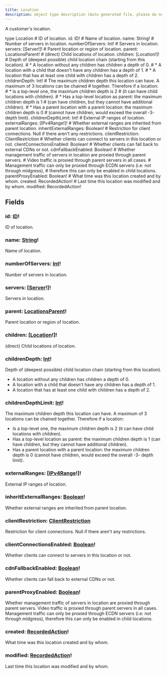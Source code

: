 ```yaml
---
title: Location
description: object type description (Auto generated file, please do not modify)
---
```



A customer's location.

<GQLCodeSnippet>
<GQLLine><GQLKeyword>type</GQLKeyword> Location <GQLOpen /></GQLLine>
<GQLLine> </GQLLine>
	<GQLLine><GQLTab /><GQLComment># ID of location.</GQLComment></GQLLine>
	<GQLLine><GQLTab /><GQLName>id</GQLName>: <GQLLink href="/ecdn-api-scalars/ID">ID</GQLLink><GQLOperator>!</GQLOperator></GQLLine>
<GQLLine> </GQLLine>
	<GQLLine><GQLTab /><GQLComment># Name of location.</GQLComment></GQLLine>
	<GQLLine><GQLTab /><GQLName>name</GQLName>: <GQLLink href="/ecdn-api-scalars/String">String</GQLLink><GQLOperator>!</GQLOperator></GQLLine>
<GQLLine> </GQLLine>
	<GQLLine><GQLTab /><GQLComment># Number of servers in location.</GQLComment></GQLLine>
	<GQLLine><GQLTab /><GQLName>numberOfServers</GQLName>: <GQLLink href="/ecdn-api-scalars/Int">Int</GQLLink><GQLOperator>!</GQLOperator></GQLLine>
<GQLLine> </GQLLine>
	<GQLLine><GQLTab /><GQLComment># Servers in location.</GQLComment></GQLLine>
	<GQLLine><GQLTab /><GQLName>servers</GQLName>: [<GQLLink href="/ecdn-api-objects/Server">Server</GQLLink><GQLOperator>!</GQLOperator>]<GQLOperator>!</GQLOperator></GQLLine>
<GQLLine> </GQLLine>
	<GQLLine><GQLTab /><GQLComment># Parent location or region of location.</GQLComment></GQLLine>
	<GQLLine><GQLTab /><GQLName>parent</GQLName>: <GQLLink href="/ecdn-api-unions/LocationsParent">LocationsParent</GQLLink><GQLOperator>!</GQLOperator></GQLLine>
<GQLLine> </GQLLine>
	<GQLLine><GQLTab /><GQLComment># (direct) Child locations of location.</GQLComment></GQLLine>
	<GQLLine><GQLTab /><GQLName>children</GQLName>: [<GQLLink href="/ecdn-api-objects/Location">Location</GQLLink><GQLOperator>!</GQLOperator>]<GQLOperator>!</GQLOperator></GQLLine>
<GQLLine> </GQLLine>
	<GQLLine><GQLTab /><GQLComment># Depth of (deepest possible) child location chain (starting from this location).</GQLComment></GQLLine>
	<GQLLine><GQLTab /><GQLComment># * A location without any children has children a depth of 0.</GQLComment></GQLLine>
	<GQLLine><GQLTab /><GQLComment># * A location with a child that doesn't have any children has a depth of 1.</GQLComment></GQLLine>
	<GQLLine><GQLTab /><GQLComment># * A location that has at least one child with children has a depth of 2.</GQLComment></GQLLine>
	<GQLLine><GQLTab /><GQLName>childrenDepth</GQLName>: <GQLLink href="/ecdn-api-scalars/Int">Int</GQLLink><GQLOperator>!</GQLOperator></GQLLine>
<GQLLine> </GQLLine>
	<GQLLine><GQLTab /><GQLComment># The maximum children depth this location can have. A maximum of 3 locations can be chained</GQLComment></GQLLine>
	<GQLLine><GQLTab /><GQLComment># together. Therefore if a location:</GQLComment></GQLLine>
	<GQLLine><GQLTab /><GQLComment># * Is a top-level one, the maximum children depth is 2</GQLComment></GQLLine>
	<GQLLine><GQLTab /><GQLComment>#   (it can have child locations with children).</GQLComment></GQLLine>
	<GQLLine><GQLTab /><GQLComment># * Has a top-level location as parent: the maximum children depth is 1</GQLComment></GQLLine>
	<GQLLine><GQLTab /><GQLComment>#   (can have children, but they cannot have additional children).</GQLComment></GQLLine>
	<GQLLine><GQLTab /><GQLComment># * Has a parent location with a parent location: the maximum children depth is 0</GQLComment></GQLLine>
	<GQLLine><GQLTab /><GQLComment>#   (cannot have children, would exceed the overall -3- depth limit).</GQLComment></GQLLine>
	<GQLLine><GQLTab /><GQLName>childrenDepthLimit</GQLName>: <GQLLink href="/ecdn-api-scalars/Int">Int</GQLLink><GQLOperator>!</GQLOperator></GQLLine>
<GQLLine> </GQLLine>
	<GQLLine><GQLTab /><GQLComment># External IP ranges of location.</GQLComment></GQLLine>
	<GQLLine><GQLTab /><GQLName>externalRanges</GQLName>: [<GQLLink href="/ecdn-api-scalars/IPv4Range">IPv4Range</GQLLink><GQLOperator>!</GQLOperator>]<GQLOperator>!</GQLOperator></GQLLine>
<GQLLine> </GQLLine>
	<GQLLine><GQLTab /><GQLComment># Whether external ranges are inherited from parent location.</GQLComment></GQLLine>
	<GQLLine><GQLTab /><GQLName>inheritExternalRanges</GQLName>: <GQLLink href="/ecdn-api-scalars/Boolean">Boolean</GQLLink><GQLOperator>!</GQLOperator></GQLLine>
<GQLLine> </GQLLine>
	<GQLLine><GQLTab /><GQLComment># Restriction for client connections. Null if there aren't any restrictions.</GQLComment></GQLLine>
	<GQLLine><GQLTab /><GQLName>clientRestriction</GQLName>: <GQLLink href="/ecdn-api-objects/ClientRestriction">ClientRestriction</GQLLink></GQLLine>
<GQLLine> </GQLLine>
	<GQLLine><GQLTab /><GQLComment># Whether clients can connect to servers in this location or not.</GQLComment></GQLLine>
	<GQLLine><GQLTab /><GQLName>clientConnectionsEnabled</GQLName>: <GQLLink href="/ecdn-api-scalars/Boolean">Boolean</GQLLink><GQLOperator>!</GQLOperator></GQLLine>
<GQLLine> </GQLLine>
	<GQLLine><GQLTab /><GQLComment># Whether clients can fall back to external CDNs or not.</GQLComment></GQLLine>
	<GQLLine><GQLTab /><GQLName>cdnFallbackEnabled</GQLName>: <GQLLink href="/ecdn-api-scalars/Boolean">Boolean</GQLLink><GQLOperator>!</GQLOperator></GQLLine>
<GQLLine> </GQLLine>
	<GQLLine><GQLTab /><GQLComment># Whether management traffic of servers in location are proxied through parent servers.</GQLComment></GQLLine>
	<GQLLine><GQLTab /><GQLComment># Video traffic is proxied through parent servers in all cases.</GQLComment></GQLLine>
	<GQLLine><GQLTab /><GQLComment># Management traffic can only be proxied through ECDN servers (i.e: not through midgress),</GQLComment></GQLLine>
	<GQLLine><GQLTab /><GQLComment># therefore this can only be enabled in child locations.</GQLComment></GQLLine>
	<GQLLine><GQLTab /><GQLName>parentProxyEnabled</GQLName>: <GQLLink href="/ecdn-api-scalars/Boolean">Boolean</GQLLink><GQLOperator>!</GQLOperator></GQLLine>
<GQLLine> </GQLLine>
	<GQLLine><GQLTab /><GQLComment># What time was this location created and by whom.</GQLComment></GQLLine>
	<GQLLine><GQLTab /><GQLName>created</GQLName>: <GQLLink href="/ecdn-api-objects/RecordedAction">RecordedAction</GQLLink><GQLOperator>!</GQLOperator></GQLLine>
<GQLLine> </GQLLine>
	<GQLLine><GQLTab /><GQLComment># Last time this location was modified and by whom.</GQLComment></GQLLine>
	<GQLLine><GQLTab /><GQLName>modified</GQLName>: <GQLLink href="/ecdn-api-objects/RecordedAction">RecordedAction</GQLLink><GQLOperator>!</GQLOperator></GQLLine>
<GQLLine> </GQLLine>
<GQLLine><GQLClose /></GQLLine>
</GQLCodeSnippet>


## Fields

### id: [ID](/ecdn-api-scalars/ID)!
ID of location.


### name: [String](/ecdn-api-scalars/String)!
Name of location.


### numberOfServers: [Int](/ecdn-api-scalars/Int)!
Number of servers in location.


### servers: [[Server](/ecdn-api-objects/Server)!]!
Servers in location.


### parent: [LocationsParent](/ecdn-api-unions/LocationsParent)!
Parent location or region of location.


### children: [[Location](/ecdn-api-objects/Location)!]!
(direct) Child locations of location.


### childrenDepth: [Int](/ecdn-api-scalars/Int)!
Depth of (deepest possible) child location chain (starting from this location).
* A location without any children has children a depth of 0.
* A location with a child that doesn't have any children has a depth of 1.
* A location that has at least one child with children has a depth of 2.


### childrenDepthLimit: [Int](/ecdn-api-scalars/Int)!
The maximum children depth this location can have. A maximum of 3 locations can be chained
together. Therefore if a location:
* Is a top-level one, the maximum children depth is 2
  (it can have child locations with children).
* Has a top-level location as parent: the maximum children depth is 1
  (can have children, but they cannot have additional children).
* Has a parent location with a parent location: the maximum children depth is 0
  (cannot have children, would exceed the overall -3- depth limit).


### externalRanges: [[IPv4Range](/ecdn-api-scalars/IPv4Range)!]!
External IP ranges of location.


### inheritExternalRanges: [Boolean](/ecdn-api-scalars/Boolean)!
Whether external ranges are inherited from parent location.


### clientRestriction: [ClientRestriction](/ecdn-api-objects/ClientRestriction)
Restriction for client connections. Null if there aren't any restrictions.


### clientConnectionsEnabled: [Boolean](/ecdn-api-scalars/Boolean)!
Whether clients can connect to servers in this location or not.


### cdnFallbackEnabled: [Boolean](/ecdn-api-scalars/Boolean)!
Whether clients can fall back to external CDNs or not.


### parentProxyEnabled: [Boolean](/ecdn-api-scalars/Boolean)!
Whether management traffic of servers in location are proxied through parent servers.
Video traffic is proxied through parent servers in all cases.
Management traffic can only be proxied through ECDN servers (i.e: not through midgress),
therefore this can only be enabled in child locations.


### created: [RecordedAction](/ecdn-api-objects/RecordedAction)!
What time was this location created and by whom.


### modified: [RecordedAction](/ecdn-api-objects/RecordedAction)!
Last time this location was modified and by whom.


